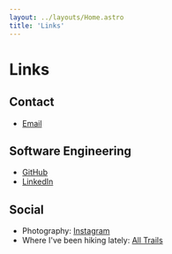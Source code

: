 ```yaml
---
layout: ../layouts/Home.astro
title: 'Links'
---
```


# Links

## Contact
- <a href="mailto:igor.nadj@gmail.com">Email</a>

## Software Engineering
- <a href="https://github.com/IgorNadj">GitHub</a>
- <a href="https://www.linkedin.com/in/igor-nadj-93348111b/">LinkedIn</a>

## Social

- Photography: <a href="https://instagram.com/igornadj_photo">Instagram</a>
- Where I've been hiking lately: <a href="https://www.alltrails.com/en-gb/members/igor-nadj-1">All Trails</a>
